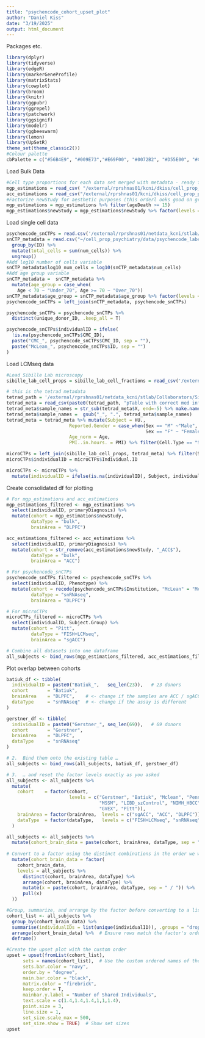 ```yaml
---
title: "psychencode_cohort_upset_plot"
author: "Daniel Kiss"
date: "3/19/2025"
output: html_document
---
```


Packages etc.
```r
library(dplyr)
library(tidyverse)
library(edgeR)
library(markerGeneProfile) 
library(matrixStats)
library(cowplot) 
library(broom)
library(knitr)
library(ggpubr)
library(ggrepel)
library(patchwork)
library(ggsignif)
library(modelr)
library(ggbeeswarm)
library(lemon)
library(UpSetR)
theme_set(theme_classic2())
#Colour palette
cbPalette = c("#56B4E9", "#009E73","#E69F00", "#0072B2", "#D55E00", "#CC79A7","#000000","#F0E442")
```


Load Bulk Data
```r
#Cell type proportions for each data set merged with metadata - ready for modelling 
mgp_estimations = read_csv( "/external/rprshnas01/kcni/dkiss/cell_prop_psychiatry/data/psychencode_mgp_estimations.csv") 
acc_estimations = read_csv("/external/rprshnas01/kcni/dkiss/cell_prop_psychiatry/data/cmc_acc_mgp_estimations.csv") %>% filter(primaryDiagnosis %in% c("control", "Schizophrenia"))
#Factorize newStudy for aesthetic purposes (this orderl ooks good on graphs)
mgp_estimations = mgp_estimations %>% filter(ageDeath >= 15)
mgp_estimations$newStudy = mgp_estimations$newStudy %>% factor(levels = c("Pitt", "GVEX", "NIMH_HBCC", "LIBD_szControl", "MSSM", "Penn"))

```

Load single cell data
```r
psychencode_snCTPs = read.csv('/external/rprshnas01/netdata_kcni/stlab/Xiaolin/cell_deconv_data/PsychEncode_label_transferred_snCTP.csv')
snCTP_metadata = read.csv("~/cell_prop_psychiatry/data/psychencode_label_transferred_pseudobulk_metadata.csv")[,-1] %>%
  group_by(ID) %>%
  mutate(total_cells = sum(num_cells)) %>%
  ungroup() 
#Add log10 number of cells variable
snCTP_metadata$log10_num_cells = log10(snCTP_metadata$num_cells)
#Add age group variable
snCTP_metadata =  snCTP_metadata %>%
  mutate(age_group = case_when(
    Age < 70 ~ "Under_70", Age >= 70 ~ "Over_70")) 
snCTP_metadata$age_group = snCTP_metadata$age_group %>% factor(levels = c("Under_70", "Over_70"))
psychencode_snCTPs = left_join(snCTP_metadata, psychencode_snCTPs) 

psychencode_snCTPs = psychencode_snCTPs %>%  
  distinct(unique_donor_ID, .keep_all = T)

psychencode_snCTPs$individualID = ifelse(
  !is.na(psychencode_snCTPs$CMC_ID), 
  paste("CMC_", psychencode_snCTPs$CMC_ID, sep = ""),
  paste("McLean_", psychencode_snCTPs$ID, sep = "")
)
```

Load LCMseq data
```r
#Load Sibille Lab microscopy
sibille_lab_cell_props = sibille_lab_cell_fractions = read_csv('/external/rprshnas01/netdata_kcni/stlab/cross_cohort_MGPs/sibille_lab_cell_fractions.csv') %>% filter(Subject.Group %in% c("Control", "SCHIZ")) %>% distinct()

# this is the tetrad metadata
tetrad_path = '/external/rprshnas01/netdata_kcni/stlab/Collaborators/Sibille/RNAseq_processed/'
tetrad_meta = read_csv(paste0(tetrad_path, "pTable with correct med info.csv"))
tetrad_meta$sample_names = str_sub(tetrad_meta$X, end=-5) %>% make.names()
tetrad_meta$sample_names =  gsub("_", ".", tetrad_meta$sample_names)
tetrad_meta = tetrad_meta %>% mutate(Subject = HU., 
                       Reported.Gender = case_when(Sex == "M" ~"Male",
                                                   Sex == "F" ~ "Female"),
                       Age_norm = Age, 
                       PMI..in.hours. = PMI) %>% filter(Cell.Type == "SST")

microCTPs = left_join(sibille_lab_cell_props, tetrad_meta) %>% filter(Subject != 1367)
microCTPs$individualID = microCTPs$Individual.ID

microCTPs <- microCTPs %>%
  mutate(individualID = ifelse(is.na(individualID), Subject, individualID))

```

Create consolidated df for plotting
```r
# For mgp_estimations and acc_estimations
mgp_estimations_filtered <- mgp_estimations %>%
  select(individualID, primaryDiagnosis) %>%
  mutate(cohort = mgp_estimations$newStudy,
         dataType = "bulk",
         brainArea = "DLPFC")

acc_estimations_filtered <- acc_estimations %>%
  select(individualID, primaryDiagnosis) %>%
  mutate(cohort = str_remove(acc_estimations$newStudy, "_ACC$"),
         dataType = "bulk",
         brainArea = "ACC")

# For psychencode_snCTPs
psychencode_snCTPs_filtered <- psychencode_snCTPs %>%
  select(individualID, Phenotype) %>%
  mutate(cohort = recode(psychencode_snCTPs$Institution, "McLean" = "Mclean", "MtSinai" = "MSSM"),
         dataType = "snRNAseq",
         brainArea = "DLPFC")

# For microCTPs
microCTPs_filtered <- microCTPs %>%
  select(individualID, Subject.Group) %>%
  mutate(cohort = "Pitt",
         dataType = "FISH+LCMseq",
         brainArea = "sgACC")

# Combine all datasets into one dataframe
all_subjects <- bind_rows(mgp_estimations_filtered, acc_estimations_filtered, psychencode_snCTPs_filtered, microCTPs_filtered)
```


Plot overlap between cohorts
```r

batiuk_df <- tibble(
  individualID = paste0("Batiuk_",   seq_len(23)),   # 23 donors
  cohort       = "Batiuk",
  brainArea    = "DLPFC",    # <- change if the samples are ACC / sgACC
  dataType     = "snRNAseq"  # <- change if the assay is different
)

gerstner_df <- tibble(
  individualID = paste0("Gerstner_", seq_len(69)),   # 69 donors
  cohort       = "Gerstner",
  brainArea    = "DLPFC",
  dataType     = "snRNAseq"
)

# 2.  Bind them onto the existing table …
all_subjects <- bind_rows(all_subjects, batiuk_df, gerstner_df)

# 3.  … and reset the factor levels exactly as you asked
all_subjects <- all_subjects %>%
  mutate(
    cohort    = factor(cohort,
                       levels = c("Gerstner", "Batiuk", "Mclean", "Penn",
                                  "MSSM", "LIBD_szControl", "NIMH_HBCC",
                                  "GVEX", "Pitt")),
    brainArea = factor(brainArea,  levels = c("sgACC", "ACC", "DLPFC")),
    dataType  = factor(dataType,   levels = c("FISH+LCMseq", "snRNAseq", "bulk"))
  )

all_subjects <- all_subjects %>%
  mutate(cohort_brain_data = paste(cohort, brainArea, dataType, sep = " / ")) %>%
  
# Convert to a factor using the distinct combinations in the order we want
  mutate(cohort_brain_data = factor(
    cohort_brain_data,
    levels = all_subjects %>%
      distinct(cohort, brainArea, dataType) %>%
      arrange(cohort, brainArea, dataType) %>%
      mutate(x = paste(cohort, brainArea, dataType, sep = " / ")) %>%
      pull(x)
  ))

#Group, summarize, and arrange by the factor before converting to a list
cohort_list <- all_subjects %>%
  group_by(cohort_brain_data) %>%
  summarise(individualIDs = list(unique(individualID)), .groups = "drop") %>%
  arrange(cohort_brain_data) %>%  # Ensure rows match the factor's order
  deframe()                       

#Create the upset plot with the custom order
upset = upset(fromList(cohort_list), 
      sets = names(cohort_list),  # Use the custom ordered names of the sets
      sets.bar.color = "navy", 
      order.by = "degree", 
      main.bar.color = "black",  
      matrix.color = "firebrick",  
      keep.order = T,
      mainbar.y.label = "Number of Shared Individuals",
      text.scale = c(1.4,1.4,1.4,1,1,1.4),
      point.size = 3,
      line.size = 1,
      set_size.scale_max = 500,
      set_size.show = TRUE)  # Show set sizes
upset

```
